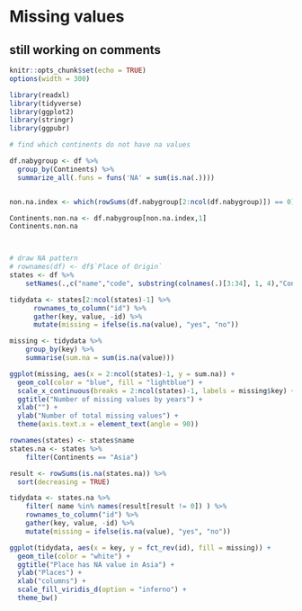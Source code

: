 # Missing values

## still working on comments

```r
knitr::opts_chunk$set(echo = TRUE)
options(width = 300)
```


```r
library(readxl)
library(tidyverse)
library(ggplot2)
library(stringr)
library(ggpubr)
```



```r
# find which continents do not have na values

df.nabygroup <- df %>%
  group_by(Continents) %>%
  summarize_all(.funs = funs('NA' = sum(is.na(.))))


non.na.index <- which(rowSums(df.nabygroup[2:ncol(df.nabygroup)]) == 0)

Continents.non.na <- df.nabygroup[non.na.index,1]
Continents.non.na



# draw NA pattern
# rownames(df) <- df$`Place of Origin`
states <- df %>%
    setNames(.,c("name","code", substring(colnames(.)[3:34], 1, 4),"Continents"))

tidydata <- states[2:ncol(states)-1] %>%
      rownames_to_column("id") %>%
      gather(key, value, -id) %>%
      mutate(missing = ifelse(is.na(value), "yes", "no"))

missing <- tidydata %>% 
    group_by(key) %>% 
    summarise(sum.na = sum(is.na(value)))

ggplot(missing, aes(x = 2:ncol(states)-1, y = sum.na)) +
  geom_col(color = "blue", fill = "lightblue") +
  scale_x_continuous(breaks = 2:ncol(states)-1, labels = missing$key) +
  ggtitle("Number of missing values by years") +
  xlab("") +
  ylab("Number of total missing values") +
  theme(axis.text.x = element_text(angle = 90))
```






```r

rownames(states) <- states$name
states.na <- states %>%
    filter(Continents == "Asia")

result <- rowSums(is.na(states.na)) %>%
  sort(decreasing = TRUE)

tidydata <- states.na %>%
    filter( name %in% names(result[result != 0]) ) %>%
    rownames_to_column("id") %>%
    gather(key, value, -id) %>%
    mutate(missing = ifelse(is.na(value), "yes", "no"))

ggplot(tidydata, aes(x = key, y = fct_rev(id), fill = missing)) +
  geom_tile(color = "white") +
  ggtitle("Place has NA value in Asia") +
  ylab("Places") +
  xlab("columns") +
  scale_fill_viridis_d(option = "inferno") +
  theme_bw()

```